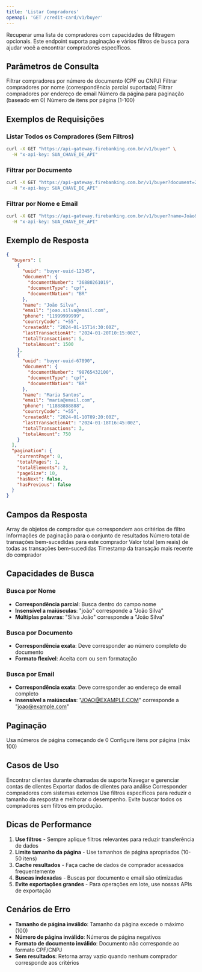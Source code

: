 ```yaml
---
title: 'Listar Compradores'
openapi: 'GET /credit-card/v1/buyer'
---
```


Recuperar uma lista de compradores com capacidades de filtragem opcionais. Este endpoint suporta paginação e vários filtros de busca para ajudar você a encontrar compradores específicos.

## Parâmetros de Consulta

<ParamField query="document" type="string">
  Filtrar compradores por número de documento (CPF ou CNPJ)
</ParamField>

<ParamField query="name" type="string">
  Filtrar compradores por nome (correspondência parcial suportada)
</ParamField>

<ParamField query="email" type="string">
  Filtrar compradores por endereço de email
</ParamField>

<ParamField query="page" type="integer" default="0">
  Número da página para paginação (baseado em 0)
</ParamField>

<ParamField query="size" type="integer" default="10">
  Número de itens por página (1-100)
</ParamField>

## Exemplos de Requisições

### Listar Todos os Compradores (Sem Filtros)
```bash cURL
curl -X GET "https://api-gateway.firebanking.com.br/v1/buyer" \
  -H "x-api-key: SUA_CHAVE_DE_API"
```

### Filtrar por Documento
```bash cURL
curl -X GET "https://api-gateway.firebanking.com.br/v1/buyer?document=25201246010&page=0&size=10" \
  -H "x-api-key: SUA_CHAVE_DE_API"
```

### Filtrar por Nome e Email
```bash cURL
curl -X GET "https://api-gateway.firebanking.com.br/v1/buyer?name=João&email=joao@example.com&page=0&size=20" \
  -H "x-api-key: SUA_CHAVE_DE_API"
```

## Exemplo de Resposta

```json Resposta
{
  "buyers": [
    {
      "uuid": "buyer-uuid-12345",
      "document": {
        "documentNumber": "36880261019",
        "documentType": "cpf",
        "documentNation": "BR"
      },
      "name": "João Silva",
      "email": "joao.silva@email.com",
      "phone": "11999999999",
      "countryCode": "+55",
      "createdAt": "2024-01-15T14:30:00Z",
      "lastTransactionAt": "2024-01-20T10:15:00Z",
      "totalTransactions": 5,
      "totalAmount": 1500
    },
    {
      "uuid": "buyer-uuid-67890",
      "document": {
        "documentNumber": "98765432100",
        "documentType": "cpf",
        "documentNation": "BR"
      },
      "name": "Maria Santos",
      "email": "maria@email.com",
      "phone": "11888888888",
      "countryCode": "+55",
      "createdAt": "2024-01-10T09:20:00Z",
      "lastTransactionAt": "2024-01-18T16:45:00Z",
      "totalTransactions": 3,
      "totalAmount": 750
    }
  ],
  "pagination": {
    "currentPage": 0,
    "totalPages": 1,
    "totalElements": 2,
    "pageSize": 10,
    "hasNext": false,
    "hasPrevious": false
  }
}
```

## Campos da Resposta

<ResponseField name="buyers" type="array">
  Array de objetos de comprador que correspondem aos critérios de filtro
</ResponseField>

<ResponseField name="pagination" type="object">
  Informações de paginação para o conjunto de resultados
</ResponseField>

<ResponseField name="totalTransactions" type="integer">
  Número total de transações bem-sucedidas para este comprador
</ResponseField>

<ResponseField name="totalAmount" type="integer">
  Valor total (em reais) de todas as transações bem-sucedidas
</ResponseField>

<ResponseField name="lastTransactionAt" type="string">
  Timestamp da transação mais recente do comprador
</ResponseField>

## Capacidades de Busca

### Busca por Nome
- **Correspondência parcial**: Busca dentro do campo nome
- **Insensível a maiúsculas**: "joão" corresponde a "João Silva"
- **Múltiplas palavras**: "Silva João" corresponde a "João Silva"

### Busca por Documento
- **Correspondência exata**: Deve corresponder ao número completo do documento
- **Formato flexível**: Aceita com ou sem formatação

### Busca por Email
- **Correspondência exata**: Deve corresponder ao endereço de email completo
- **Insensível a maiúsculas**: "JOAO@EXAMPLE.COM" corresponde a "joao@example.com"

## Paginação

<CardGroup cols={2}>
  <Card title="Baseada em Página" icon="list">
    Usa números de página começando de 0
  </Card>
  <Card title="Controle de Tamanho" icon="resize">
    Configure itens por página (máx 100)
  </Card>
</CardGroup>

## Casos de Uso

<CardGroup cols={2}>
  <Card title="Busca de Cliente" icon="search">
    Encontrar clientes durante chamadas de suporte
  </Card>
  <Card title="Gerenciamento de Conta" icon="users">
    Navegar e gerenciar contas de clientes
  </Card>
  <Card title="Análises" icon="chart-bar">
    Exportar dados de clientes para análise
  </Card>
  <Card title="Reconciliação" icon="balance-scale">
    Corresponder compradores com sistemas externos
  </Card>
</CardGroup>

<Info>
  Use filtros específicos para reduzir o tamanho da resposta e melhorar o desempenho. Evite buscar todos os compradores sem filtros em produção.
</Info>

## Dicas de Performance

1. **Use filtros** - Sempre aplique filtros relevantes para reduzir transferência de dados
2. **Limite tamanho da página** - Use tamanhos de página apropriados (10-50 itens)
3. **Cache resultados** - Faça cache de dados de comprador acessados frequentemente
4. **Buscas indexadas** - Buscas por documento e email são otimizadas
5. **Evite exportações grandes** - Para operações em lote, use nossas APIs de exportação

## Cenários de Erro

- **Tamanho de página inválido**: Tamanho da página excede o máximo (100)
- **Número de página inválido**: Números de página negativos
- **Formato de documento inválido**: Documento não corresponde ao formato CPF/CNPJ
- **Sem resultados**: Retorna array vazio quando nenhum comprador corresponde aos critérios